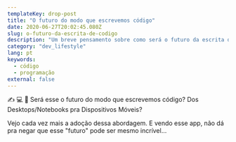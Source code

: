 ```yaml
---
templateKey: drop-post
title: "O futuro do modo que escrevemos código"
date: 2020-06-27T20:02:45.080Z
slug: o-futuro-da-escrita-de-codigo
description: "Um breve pensamento sobre como será o futuro da escrita de código."
category: "dev_lifestyle"
lang: pt
keywords:
  - código
  - programação
external: false
---
```



<Drop>

✍️ 💻 📱 Será esse o futuro do modo que escrevemos código? Dos Desktops/Notebooks pra Dispositivos Móveis?

Vejo cada vez mais a adoção dessa abordagem. E vendo esse app, não dá pra negar que esse "futuro" pode ser mesmo incrível...

<Tweet src="https://twitter.com/playdotjs/status/1264970990746062849?ref_src=twsrc%5Etfw" />

</Drop>
